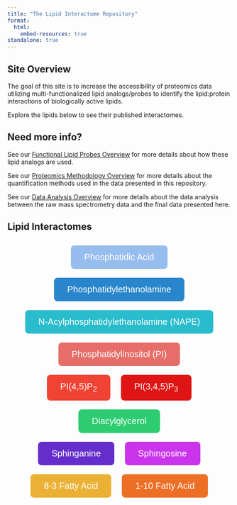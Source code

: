 ```yaml
---
title: "The Lipid Interactome Repository"
format: 
  html:
    embed-resources: true
standalone: true
---
```


## Site Overview

<!-- **This repository is still under construction, please forgive us for incomplete sections as we build features!** -->

The goal of this site is to increase the accessibility of proteomics data utilizing multi-functionalized lipid analogs/probes to identify the lipid:protein interactions of biologically active lipids. 

Explore the lipids below to see their published interactomes.


## Need more info?

See our [Functional Lipid Probes Overview](/Background/MultifunctionalLipidProbesOverview.qmd) for more details about how these lipid analogs are used. 

See our [Proteomics Methodology Overview](/Background/ProteomicsUsingMultifunctionalProbes.qmd) for more details about the quantification methods used in the data presented in this repository.

See our [Data Analysis Overview](/Background/DataAnalysisAndStatistics.qmd) for more details about the data analysis between the raw mass spectrometry data and the final data presented here.

## Lipid Interactomes

```{=html}
<div style="text-align: center; margin: 20px;">
  <a href="LipidProbe/PhosphatidicAcid.qmd" style="text-decoration: none;">
      <button style="background-color: #97bdef; color: white; font-size: 20px; padding: 15px 30px; border: none; border-radius: 8px; margin: 10px; cursor: pointer;">
          Phosphatidic Acid
      </button>
  </a>
  <a href="LipidProbe/Phosphatidylethanolamine.qmd" style="text-decoration: none;">
      <button style="background-color: #2986cc; color: white; font-size: 20px; padding: 15px 30px; border: none; border-radius: 8px; margin: 10px; cursor: pointer;">
          Phosphatidylethanolamine
      </button>
  </a>

   <a href="LipidProbe/N-Acylphosphatidylethanolamine.qmd" style="text-decoration: none;">
      <button style="background-color:rgb(41, 188, 204); color: white; font-size: 20px; padding: 15px 30px; border: none; border-radius: 8px; margin: 10px; cursor: pointer;">
          N-Acylphosphatidylethanolamine (NAPE)
      </button>
  </a>

    <br>

    <a href="LipidProbe/Phosphatidylinositol.qmd" style="text-decoration: none;">
        <button style="background-color: rgb(231, 109, 104); color: white; font-size: 20px; padding: 15px 30px; border: none; border-radius: 8px; margin: 10px; cursor: pointer;">
            Phosphatidylinositol (PI)
        </button>
    </a>

    <br>

    <a href="LipidProbe/PhosphatidylinositolBisphosphate.qmd" style="text-decoration: none;">
        <button style="background-color: #f14334; color: white; font-size: 20px; padding: 15px 30px; border: none; border-radius: 8px; margin: 10px; cursor: pointer;">
            PI(4,5)P<sub>2</sub>
        </button>
    </a>

    <a href="LipidProbe/PhosphatidylinositolTrisphosphate.qmd" style="text-decoration: none;">
        <button style="background-color:rgb(223, 21, 21); color: white; font-size: 20px; padding: 15px 30px; border: none; border-radius: 8px; margin: 10px; cursor: pointer;">
            PI(3,4,5)P<sub>3</sub>
        </button>
    </a>

    <br>
    <a href="LipidProbe/Diacylglycerol.qmd" style="text-decoration: none;">
        <button style="background-color: #2ecc71; color: white; font-size: 20px; padding: 15px 30px; border: none; border-radius: 8px; margin: 10px; cursor: pointer;">
            Diacylglycerol
        </button>
    </a>

    <br>
    <a href="LipidProbe/Sphinganine.qmd" style="text-decoration: none;">
        <button style="background-color:rgb(101, 46, 204); color: white; font-size: 20px; padding: 15px 30px; border: none; border-radius: 8px; margin: 10px; cursor: pointer;">
            Sphinganine
        </button>
    </a>
    <a href="LipidProbe/Sphingosine.qmd" style="text-decoration: none;">
        <button style="background-color:rgb(202, 52, 235); color: white; font-size: 20px; padding: 15px 30px; border: none; border-radius: 8px; margin: 10px; cursor: pointer;">
            Sphingosine
        </button>
    </a>

    <br>
	<a href="LipidProbe/8-3_FattyAcid.qmd" style="text-decoration: none;">
        <button style="background-color:rgb(235, 177, 52); color: white; font-size: 20px; padding: 15px 30px; border: none; border-radius: 8px; margin: 10px; cursor: pointer;">
            8-3 Fatty Acid
        </button>
    </a>

    <a href="LipidProbe/1-10_FattyAcid.qmd" style="text-decoration: none;">
        <button style="background-color:rgb(237, 111, 38); color: white; font-size: 20px; padding: 15px 30px; border: none; border-radius: 8px; margin: 10px; cursor: pointer;">
            1-10 Fatty Acid
        </button>
    </a>
</div>
```